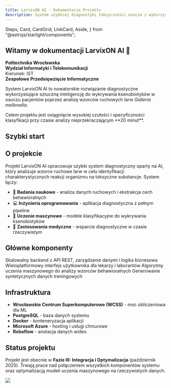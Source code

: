 ```yaml
---
title: LarvixON AI - Dokumentacja Projektu
description: System szybkiej diagnostyki toksyczności osocza z wykorzystaniem analizy behawioralnej larw i algorytmów uczenia maszynowego
---
```


  Steps,
  Card,
  CardGrid,
  LinkCard,
  Aside,
} from "@astrojs/starlight/components";

## Witamy w dokumentacji LarvixON AI 🦋

**Politechnika Wrocławska**  
**Wydział Informatyki i Telekomunikacji**  
Kierunek: IST  
**Zespołowe Przedsięwzięcie Informatyczne**

System LarvixON AI to nowatorskie rozwiązanie diagnostyczne wykorzystujące sztuczną inteligencję do wykrywania ksenobiotyków w osoczu pacjentów poprzez analizę wzorców ruchowych larw _Galleria mellonella_.

<Aside type="tip">
  Celem projektu jest osiągnięcie wysokiej czułości i specyficzności
  klasyfikacji przy czasie analizy nieprzekraczającym **20 minut**.
</Aside>

## Szybki start

<CardGrid>
  <LinkCard
    title="Opis projektu"
    href="/project/overview/"
    description="Poznaj cele i zakres projektu"
  />
  <LinkCard
    title="Technologie"
    href="/project/technologies/"
    description="Stack technologiczny i narzędzia"
  />
  <LinkCard
    title="Roadmapa"
    href="/project/roadmap/"
    description="Plan i kamienie milowe projektu"
  />
  <LinkCard
    title="Zespół"
    href="/project/team/"
    description="Członkowie zespołu i opiekun"
  />
</CardGrid>

## O projekcie

Projekt LarvixON AI opracowuje szybki system diagnostyczny oparty na AI, który analizuje wzorce ruchowe larw w celu identyfikacji charakterystycznych reakcji organizmu na toksyczne substancje. System łączy:

- 🔬 **Badania naukowe** - analiza danych ruchowych i ekstrakcja cech behawioralnych
- 💻 **Inżynieria oprogramowania** - aplikacja diagnostyczna z pełnym pipeline
- 🤖 **Uczenie maszynowe** - modele klasyfikacyjne do wykrywania ksenobiotyków
- 🏥 **Zastosowania medyczne** - wsparcie diagnostyczne w czasie rzeczywistym

## Główne komponenty

<CardGrid>
  <Card title="Backend (Django)" icon="seti:django">
    Skalowalny backend z API REST, zarządzanie danymi i logika biznesowa
  </Card>
  <Card title="Frontend (Flutter)" icon="seti:flutter">
    Wieloplatformowy interfejs użytkownika dla lekarzy i laborantów
  </Card>
  <Card title="Model ML (Python)" icon="seti:python">
    Algorytmy uczenia maszynowego do analizy wzorców behawioralnych
  </Card>
  <Card title="Symulacja (Unity)" icon="seti:unity">
    Generowanie syntetycznych danych treningowych
  </Card>
</CardGrid>

## Infrastruktura

- **Wrocławskie Centrum Superkomputerowe (WCSS)** - moc obliczeniowa dla ML
- **PostgreSQL** - baza danych systemu
- **Docker** - konteneryzacja aplikacji
- **Microsoft Azure** - hosting i usługi chmurowe
- **Roboflow** - anotacja danych wideo

## Status projektu

Projekt jest obecnie w **Fazie III: Integracja i Optymalizacja** (październik 2025). Trwają prace nad połączeniem wszystkich komponentów systemu oraz optymalizacją modeli uczenia maszynowego na rzeczywistych danych.

![](./../../assets/solvro/what-we-do.png)
